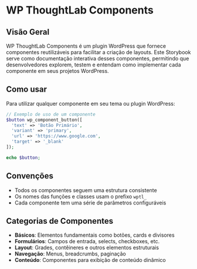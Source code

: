 
<Meta title="Documentação/Introdução" />

# WP ThoughtLab Components

## Visão Geral

WP ThoughtLab Components é um plugin WordPress que fornece componentes reutilizáveis para facilitar a criação de layouts. 
Este Storybook serve como documentação interativa desses componentes, permitindo que desenvolvedores explorem, testem e 
entendam como implementar cada componente em seus projetos WordPress.

## Como usar

Para utilizar qualquer componente em seu tema ou plugin WordPress:

```php
// Exemplo de uso de um componente
$button wp_component_button([
  'text' => 'Botão Primário', 
  'variant' => 'primary', 
  'url' => 'https://www.google.com', 
  'target' => '_blank'
]);

echo $button;
```

## Convenções

- Todos os componentes seguem uma estrutura consistente
- Os nomes das funções e classes usam o prefixo `wptl_`
- Cada componente tem uma série de parâmetros configuráveis

## Categorias de Componentes

- **Básicos**: Elementos fundamentais como botões, cards e divisores
- **Formulários**: Campos de entrada, selects, checkboxes, etc.
- **Layout**: Grades, contêineres e outros elementos estruturais
- **Navegação**: Menus, breadcrumbs, paginação
- **Conteúdo**: Componentes para exibição de conteúdo dinâmico 